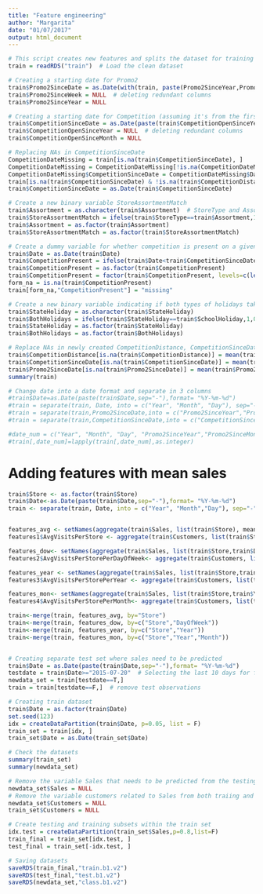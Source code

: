 ```yaml
---
title: "Feature engineering"
author: "Margarita"
date: "01/07/2017"
output: html_document
---
```

```r
# This script creates new features and splits the dataset for training and testing
train = readRDS("train")  # Load the clean dataset
```

```r
# Creating a starting date for Promo2
train$Promo2SinceDate = as.Date(with(train, paste(Promo2SinceYear,Promo2SinceWeek,1, sep="-")),"%Y-%U-%u")
train$Promo2SinceWeek = NULL  # deleting redundant columns
train$Promo2SinceYear = NULL
```

```r
# Creating a starting date for Competition (assuming it's from the first day of the month)
train$CompetitionSinceDate = as.Date(paste(train$CompetitionOpenSinceYear, train$CompetitionOpenSinceMonth, 1, sep="-"),format="%Y-%m-%d")
train$CompetitionOpenSinceYear = NULL  # deleting redundant columns
train$CompetitionOpenSinceMonth = NULL
```

```r
# Replacing NAs in CompetitionSinceDate
CompetitionDateMissing = train[is.na(train$CompetitionSinceDate), ]
CompetitionDateMissing = CompetitionDateMissing[!is.na(CompetitionDateMissing$CompetitionDistance), ]
CompetitionDateMissing$CompetitionSinceDate = CompetitionDateMissing$Date  # replacing NAs with the current date
train[is.na(train$CompetitionSinceDate) & !is.na(train$CompetitionDistance),"CompetitionSinceDate"]=CompetitionDateMissing$CompetitionSinceDate
train$CompetitionSinceDate = as.Date(train$CompetitionSinceDate)
```
```r
# Create a new binary variable StoreAssortmentMatch
train$Assortment = as.character(train$Assortment)  # StoreType and Assortment have different levels
train$StoreAssortmentMatch = ifelse(train$StoreType==train$Assortment,1,0)
train$Assortment = as.factor(train$Assortment)
train$StoreAssortmentMatch = as.factor(train$StoreAssortmentMatch)
```

```r
# Create a dummy variable for whether competition is present on a given day
train$Date = as.Date(train$Date)
train$CompetitionPresent = ifelse(train$Date<train$CompetitionSinceDate,0,1)
train$CompetitionPresent = as.factor(train$CompetitionPresent)
train$CompetitionPresent = factor(train$CompetitionPresent, levels=c(levels(train$CompetitionPresent), "missing"))
form_na = is.na(train$CompetitionPresent)
train[form_na,"CompetitionPresent"] = "missing"
```

```r
# Create a new binary variable indicating if both types of holidays take place on a given day
train$StateHoliday = as.character(train$StateHoliday)
train$BothHolidays = ifelse(train$StateHoliday==train$SchoolHoliday,1,0)
train$StateHoliday = as.factor(train$StateHoliday)
train$BothHolidays = as.factor(train$BothHolidays)
```

```r
# Replace NAs in newly created CompetitionDistance, CompetitionSinceDate, Promo2SinceDate
train$CompetitionDistance[is.na(train$CompetitionDistance)] = mean(train$CompetitionDistance, na.rm = TRUE)
train$CompetitionSinceDate[is.na(train$CompetitionSinceDate)] = mean(train$CompetitionSinceDate, na.rm = TRUE)
train$Promo2SinceDate[is.na(train$Promo2SinceDate)] = mean(train$Promo2SinceDate, na.rm = TRUE)
summary(train)   
```

```r
# Change date into a date format and separate in 3 columns
#train$Date=as.Date(paste(train$Date,sep="-"),format= "%Y-%m-%d")
#train = separate(train, Date, into = c("Year", "Month", "Day"), sep="-")
#train = separate(train,Promo2SinceDate,into = c("Promo2SinceYear","Promo2SinceMonth", "Promo2SinceDay"), sep="-")
#train = separate(train,CompetitionSinceDate,into = c("CompetitionSinceYear","CompetitionSinceMonth", "CompetitionSinceDay"), sep="-")

#date_num = c("Year", "Month", "Day", "Promo2SinceYear","Promo2SinceMonth","Promo2SinceDay","CompetitionSinceYear", "CompetitionSinceMonth", "CompetitionSinceDay")
#train[,date_num]=lapply(train[,date_num],as.integer)

```
# Adding features with mean sales 
```r
train$Store <- as.factor(train$Store)
train$Date<-as.Date(paste(train$Date,sep="-"),format= "%Y-%m-%d")
train <- separate(train, Date, into = c("Year", "Month","Day"), sep="-")


features_avg <- setNames(aggregate(train$Sales, list(train$Store), mean),c("Store","AvgSalesPerStore"))
features1$AvgVisitsPerStore <- aggregate(train$Customers, list(train$Store), mean)[,2]

features_dow<- setNames(aggregate(train$Sales, list(train$Store,train$DayOfWeek), mean),c("Store","DayOfWeek","AvgSalesPerStorePerDayOfWeek"))
features2$AvgVisitsPerStorePerDayOfWeek<- aggregate(train$Customers, list(train$Store,train$DayOfWeek), mean)[,3]

features_year <- setNames(aggregate(train$Sales, list(train$Store,train$Year), mean),c("Store","Year","AvgSalesPerStorePerYear"))
features3$AvgVisitsPerStorePerYear <- aggregate(train$Customers, list(train$Store,train$Year), mean)[,3]

features_mon<- setNames(aggregate(train$Sales, list(train$Store,train$Year,train$Month), mean),c("Store","Year","Month","AvgSalesPerStorePerMonth"))
features4$AvgVisitsPerStorePerMonth<- aggregate(train$Customers, list(train$Store,train$Year,train$Month), mean)[,4]

```

```r

train<-merge(train, features_avg, by="Store")
train<-merge(train, features_dow, by=c("Store","DayOfWeek"))
train<-merge(train, features_year, by=c("Store","Year"))
train<-merge(train, features_mon, by=c("Store","Year","Month"))



```


```r
# Creating separate test set where sales need to be predicted
train$Date = as.Date(paste(train$Date,sep="-"),format= "%Y-%m-%d")
testdate = train$Date>="2015-07-20"  # Selecting the last 10 days for forecasting
newdata_set = train[testdate==T,]
train = train[testdate==F,]  # remove test observations

# Creating train dataset
train$Date = as.factor(train$Date)
set.seed(123)
idx = createDataPartition(train$Date, p=0.05, list = F)
train_set = train[idx, ]
train_set$Date = as.Date(train_set$Date)

# Check the datasets
summary(train_set)
summary(newdata_set)
```

```r
# Remove the variable Sales that needs to be predicted from the testing dataset
newdata_set$Sales = NULL
# Remove the variable customers related to Sales from both traiing and testing datasets
newdata_set$Customers = NULL 
train_set$Customers = NULL
```

```r
# Create testing and training subsets within the train set
idx.test = createDataPartition(train_set$Sales,p=0.8,list=F)
train_final = train_set[idx.test, ]
test_final = train_set[-idx.test, ]

```
```r
# Saving datasets
saveRDS(train_final,"train.b1.v2")
saveRDS(test_final,"test.b1.v2")
saveRDS(newdata_set,"class.b1.v2")
```